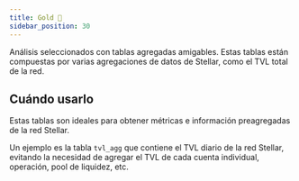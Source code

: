 ```yaml
---
title: Gold 🥇
sidebar_position: 30
---
```



Análisis seleccionados con tablas agregadas amigables. Estas tablas están compuestas por varias agregaciones de datos de Stellar, como el TVL total de la red.

## Cuándo usarlo

Estas tablas son ideales para obtener métricas e información preagregadas de la red Stellar.

Un ejemplo es la tabla `tvl_agg` que contiene el TVL diario de la red Stellar, evitando la necesidad de agregar el TVL de cada cuenta individual, operación, pool de liquidez, etc.

<DocCardList />
